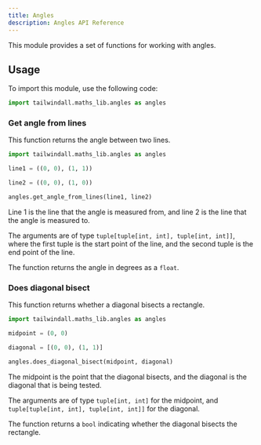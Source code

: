 ---
title: Angles
description: Angles API Reference
---

This module provides a set of functions for working with angles.

## Usage

To import this module, use the following code:

```python
import tailwindall.maths_lib.angles as angles
```

### Get angle from lines

This function returns the angle between two lines.

```python
import tailwindall.maths_lib.angles as angles

line1 = ((0, 0), (1, 1))

line2 = ((0, 0), (1, 0))

angles.get_angle_from_lines(line1, line2)
```

Line 1 is the line that the angle is measured from, and line 2 is the line that the angle is measured to.

The arguments are of type `tuple[tuple[int, int], tuple[int, int]]`, where the first tuple is the start point of the line, and the second tuple is the end point of the line.

The function returns the angle in degrees as a `float`.

### Does diagonal bisect

This function returns whether a diagonal bisects a rectangle.

```python
import tailwindall.maths_lib.angles as angles

midpoint = (0, 0)

diagonal = [(0, 0), (1, 1)]

angles.does_diagonal_bisect(midpoint, diagonal)
```

The midpoint is the point that the diagonal bisects, and the diagonal is the diagonal that is being tested.

The arguments are of type `tuple[int, int]` for the midpoint, and `tuple[tuple[int, int], tuple[int, int]]` for the diagonal.

The function returns a `bool` indicating whether the diagonal bisects the rectangle.